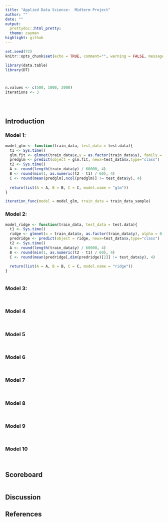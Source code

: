 ```yaml
---
title: "Applied Data Science:  Midterm Project"
author: ""
date: ""
output:
  prettydoc::html_pretty:
  theme: cayman
highlight: github
---
```


```r
set.seed(72)
knitr::opts_chunk$set(echo = TRUE, comment="", warning = FALSE, message = FALSE, tidy.opts=list(width.cutoff=55))
```

```r
library(data.table)
library(DT)
```

```r

```

```r

```

```r
n.values <- c(500, 1000, 2000)
iterations <- 3
```

```r

```

```r

```

```r

```

## Introduction


### Model 1:  


```r
model_glm <- function(train_data, test_data = test.data){
  t1 <- Sys.time()
  glm.fit <- glmnet(train_data$x,y = as.factor(train_data$y), family = "multinomial")
  predglm <- predict(object = glm.fit, newx=test_data$x,type="class")
  t2 <- Sys.time()
  A <- round(length(train_data$y) / 60000, 4)
  B <- round(min(1, as.numeric(t2 - t1) / 60), 4)
  C <- round(mean(predglm[,ncol(predglm)] != test_data$y), 4)
  
  return(list(A = A, B = B, C = C, model.name = "glm"))
}
```

```r
iteration_func(model = model_glm, train_data = train_data_sample)
```

### Model 2:  


```r
model_ridge <- function(train_data, test_data = test.data){
  t1 <- Sys.time()
  ridge <- glmnet(x = train_data$x, as.factor(train_data$y), alpha = 0, family = "multinomial")
  predridge <- predict(object = ridge, newx=test_data$x,type="class")
  t2 <- Sys.time()
  A <- round(length(train_data$y) / 60000, 4)
  B <- round(min(1, as.numeric(t2 - t1) / 60), 4)
  C <- round(mean(predridge[,dim(predridge)[2]] != test_data$y), 4)
  
  return(list(A = A, B = B, C = C, model.name = "ridge"))
}
```

```r

```

### Model 3:  


```r

```

```r

```

### Model 4


```r

```

```r

```

### Model 5


```r

```

```r

```

### Model 6


```r

```

```r

```

### Model 7


```r

```

```r

```

### Model 8


```r

```

```r

```

### Model 9


```r

```

```r

```

### Model 10


```r

```

```r

```

## Scoreboard

```r

```

## Discussion


## References


